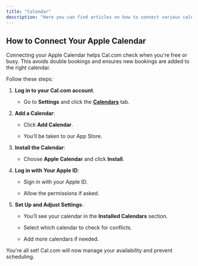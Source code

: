 ```yaml
---
title: "Calendar"
description: "Here you can find articles on how to connect various calendars to your Cal.com account."
---
```


## How to Connect Your Apple Calendar

Connecting your Apple Calendar helps Cal.com check when you're free or busy. This avoids double bookings and ensures new bookings are added to the right calendar.

Follow these steps:

1. **Log in to your Cal.com account**.

   * Go to **Settings** and click the [**Calendars**](https://app.cal.com/settings/my-account/calendars) tab.

2. **Add a Calendar**:

   * Click **Add Calendar**.

   * You’ll be taken to our App Store.

3. **Install the Calendar**:

   * Choose **Apple Calendar** and click **Install**.

4. **Log in with Your Apple ID**:

   * Sign in with your Apple ID.

   * Allow the permissions if asked.

5. **Set Up and Adjust Settings**:

   * You’ll see your calendar in the **Installed Calendars** section.

   * Select which calendar to check for conflicts.

   * Add more calendars if needed.

You're all set! Cal.com will now manage your availability and prevent scheduling.